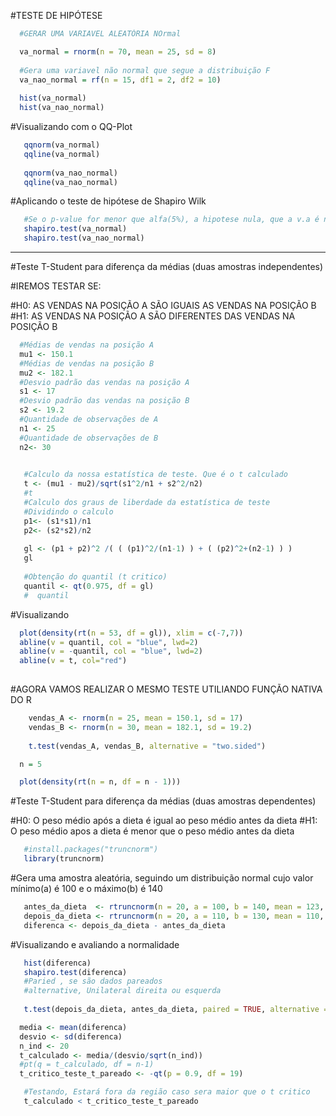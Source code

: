 
#TESTE DE HIPÓTESE

```{r}
  #GERAR UMA VARIAVEL ALEATÓRIA NOrmal

  va_normal = rnorm(n = 70, mean = 25, sd = 8)
  
  #Gera uma variavel não normal que segue a distribuição F
  va_nao_normal = rf(n = 15, df1 = 2, df2 = 10)
  
  hist(va_normal)
  hist(va_nao_normal)
```
#Visualizando com o QQ-Plot

```{r}
   qqnorm(va_normal)
   qqline(va_normal)
   
   qqnorm(va_nao_normal)
   qqline(va_nao_normal)
```


#Aplicando o teste de hipótese de Shapiro Wilk

```{r}
   #Se o p-value for menor que alfa(5%), a hipotese nula, que a v.a é normalmente distribuida, deve ser rejeitada
   shapiro.test(va_normal)
   shapiro.test(va_nao_normal)
```
------------------------------------------------------------------------------------------------------------------------
#Teste T-Student para diferença da médias (duas amostras independentes)

#IREMOS TESTAR SE:

#H0: AS VENDAS NA POSIÇÃO A SÃO IGUAIS AS VENDAS NA POSIÇÃO B
#H1: AS VENDAS NA POSIÇÃO A SÃO DIFERENTES DAS VENDAS NA POSIÇÃO B


```{r}
  #Médias de vendas na posição A
  mu1 <- 150.1
  #Médias de vendas na posição B
  mu2 <- 182.1
  #Desvio padrão das vendas na posição A
  s1 <- 17
  #Desvio padrão das vendas na posição B
  s2 <- 19.2
  #Quantidade de observações de A
  n1 <- 25
  #Quantidade de observações de B
  n2<- 30
  
```



```{r}
   #Calculo da nossa estatística de teste. Que é o t calculado
   t <- (mu1 - mu2)/sqrt(s1^2/n1 + s2^2/n2)
   #t
   #Calculo dos graus de liberdade da estatística de teste
   #Dividindo o calculo
   p1<- (s1*s1)/n1
   p2<- (s2*s2)/n2
   
   gl <- (p1 + p2)^2 /( ( (p1)^2/(n1-1) ) + ( (p2)^2+(n2-1) ) )
   gl
   
   #Obtenção do quantil (t critico)
   quantil <- qt(0.975, df = gl)
   #  quantil   

```

#Visualizando

```{r}
  plot(density(rt(n = 53, df = gl)), xlim = c(-7,7))
  abline(v = quantil, col = "blue", lwd=2)
  abline(v = -quantil, col = "blue", lwd=2)
  abline(v = t, col="red")
  
```
#AGORA VAMOS REALIZAR O MESMO TESTE UTILIANDO FUNÇÃO NATIVA DO R

```{r}
    vendas_A <- rnorm(n = 25, mean = 150.1, sd = 17)
    vendas_B <- rnorm(n = 30, mean = 182.1, sd = 19.2)
    
    t.test(vendas_A, vendas_B, alternative = "two.sided")
```

```{r}
  n = 5

  plot(density(rt(n = n, df = n - 1)))
```
#Teste T-Student para diferença da médias (duas amostras dependentes)

#H0: O peso médio após a dieta é igual ao peso médio antes da dieta
#H1: O peso médio apos a dieta é menor que o peso médio antes da dieta

```{r}
   #install.packages("truncnorm")
   library(truncnorm)
```

#Gera uma amostra aleatória, seguindo um distribuição normal cujo valor mínimo(a) é 100 e o máximo(b) é 140

```{r}
   antes_da_dieta  <- rtruncnorm(n = 20, a = 100, b = 140, mean = 123, sd = 18)
   depois_da_dieta <- rtruncnorm(n = 20, a = 110, b = 130, mean = 110, sd = 28)
   diferenca <- depois_da_dieta - antes_da_dieta
```

#Visualizando e avaliando a normalidade

```{r}
   hist(diferenca)
   shapiro.test(diferenca)
   #Paried , se são dados pareados
   #alternative, Unilateral direita ou esquerda
  
   t.test(depois_da_dieta, antes_da_dieta, paired = TRUE, alternative = "less", conf.level = 0.9)
```

```{r}
  media <- mean(diferenca)
  desvio <- sd(diferenca)
  n_ind <- 20
  t_calculado <- media/(desvio/sqrt(n_ind))
  #pt(q = t_calculado, df = n-1)
  t_critico_teste_t_pareado <- -qt(p = 0.9, df = 19)
```


```{r}
   #Testando, Estará fora da região caso sera maior que o t critico
   t_calculado < t_critico_teste_t_pareado
```




















